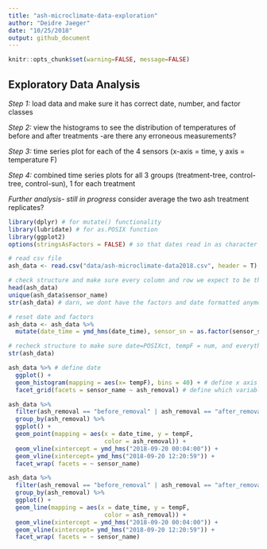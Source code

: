 ```yaml
---
title: "ash-microclimate-data-exploration"
author: "Deidre Jaeger"
date: "10/25/2018"
output: github_document
---
```


```r
knitr::opts_chunk$set(warning=FALSE, message=FALSE)

```


## Exploratory Data Analysis

*Step 1:* load data and make sure it has correct date, number, and factor classes

*Step 2:* view the histograms to see the distribution of temperatures of before and after treatments
 -are there any erroneous measurements?
 
*Step 3:* time series plot for each of the 4 sensors (x-axis = time, y axis = temperature F)

*Step 4:* combined time series plots for all 3 groups (treatment-tree, control-tree, control-sun), 1 for each treatment

*Further analysis- still in progress*
consider average the two ash treatment replicates?
  
```r
library(dplyr) # for mutate() functionality
library(lubridate) # for as.POSIX function
library(ggplot2)
options(stringsAsFactors = FALSE) # so that dates read in as character strings not factors (factors are troublesome for converting to dates)

```
  
```r

# read csv file
ash_data <- read.csv("data/ash-microclimate-data2018.csv", header = T) 

# check structure and make sure every column and row we expect to be there is present
head(ash_data)
unique(ash_data$sensor_name)
str(ash_data) # darn, we dont have the factors and date formatted anymore

# reset date and factors
ash_data <- ash_data %>% 
  mutate(date_time = ymd_hms(date_time), sensor_sn = as.factor(sensor_sn), sensor_name = as.factor(sensor_name), ash_removal = as.factor(ash_removal))

# recheck structure to make sure date=POSIXct, tempF = num, and everything else is a factor- except we don't care about the "X" factor
str(ash_data) 

```

```r

ash_data %>% # define date
  ggplot() +
  geom_histogram(mapping = aes(x= tempF), bins = 40) + # define x axis
  facet_grid(facets = sensor_name ~ ash_removal) # define which variables to panel vertical and horizontal graphs with

```

```r

ash_data %>%
  filter(ash_removal == "before_removal" | ash_removal == "after_removal") %>% 
  group_by(ash_removal) %>% 
  ggplot() +
  geom_point(mapping = aes(x = date_time, y = tempF,
                           color = ash_removal)) +
  geom_vline(xintercept = ymd_hms("2018-09-20 00:04:00")) +
  geom_vline(xintercept= ymd_hms("2018-09-20 12:20:59")) +
  facet_wrap( facets = ~ sensor_name)

```

```r

ash_data %>%
  filter(ash_removal == "before_removal" | ash_removal == "after_removal") %>% 
  group_by(ash_removal) %>% 
  ggplot() +
  geom_line(mapping = aes(x = date_time, y = tempF,
                           color = ash_removal)) +
  geom_vline(xintercept = ymd_hms("2018-09-20 00:04:00")) +
  geom_vline(xintercept= ymd_hms("2018-09-20 12:20:59")) +
  facet_wrap( facets = ~ sensor_name)

```


```r

```

